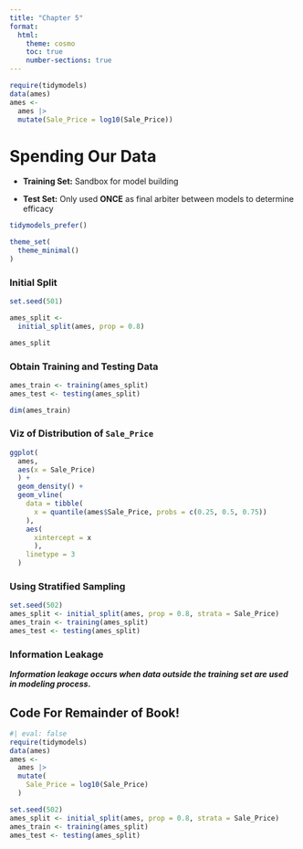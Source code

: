 ```yaml
---
title: "Chapter 5"
format:
  html:
    theme: cosmo
    toc: true
    number-sections: true
---
```


```r
require(tidymodels)
data(ames)
ames <- 
  ames |> 
  mutate(Sale_Price = log10(Sale_Price))

```

# Spending Our Data

-   **Training Set:** Sandbox for model building

-   **Test Set:** Only used **ONCE** as final arbiter between models to determine efficacy

```r
tidymodels_prefer()

theme_set(
  theme_minimal()
)
```

### Initial Split

```r
set.seed(501)

ames_split <- 
  initial_split(ames, prop = 0.8)

ames_split
```

### Obtain Training and Testing Data

```r
ames_train <- training(ames_split)
ames_test <- testing(ames_split)

dim(ames_train)
```

### Viz of Distribution of `Sale_Price`

```r
ggplot(
  ames,
  aes(x = Sale_Price)
  ) +
  geom_density() +
  geom_vline(
    data = tibble(
      x = quantile(ames$Sale_Price, probs = c(0.25, 0.5, 0.75))
    ),
    aes(
      xintercept = x
      ),
    linetype = 3
  )
```

### Using Stratified Sampling

```r
set.seed(502)
ames_split <- initial_split(ames, prop = 0.8, strata = Sale_Price)
ames_train <- training(ames_split)
ames_test <- testing(ames_split)
```

### Information Leakage

***Information leakage occurs when data outside the training set are used in modeling process.***

## Code For Remainder of Book!

```r
#| eval: false
require(tidymodels)
data(ames)
ames <- 
  ames |> 
  mutate(
    Sale_Price = log10(Sale_Price)
  )

set.seed(502) 
ames_split <- initial_split(ames, prop = 0.8, strata = Sale_Price)
ames_train <- training(ames_split)
ames_test <- testing(ames_split)
```
